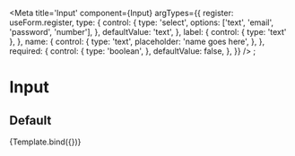 
<Meta
  title='Input'
  component={Input}
  argTypes={{
    register: useForm.register,
    type: {
      control: {
        type: 'select',
        options: ['text', 'email', 'password', 'number'],
      },
      defaultValue: 'text',
    },
    label: {
      control: { type: 'text' },
    },
    name: {
      control: {
        type: 'text',
        placeholder: 'name goes here',
      },
    },
    required: {
      control: {
        type: 'boolean',
      },
      defaultValue: false,
    },
  }}
/>
;


# Input

## Default

<Canvas>
  <Story
    name='Default'
    args={{
      name: 'default',
      label: 'Default Label',
      placeholder: 'Default Placeholder',
      type: 'text',
      register: useForm.register,
    }}>
    {Template.bind({})}
  </Story>
</Canvas>
